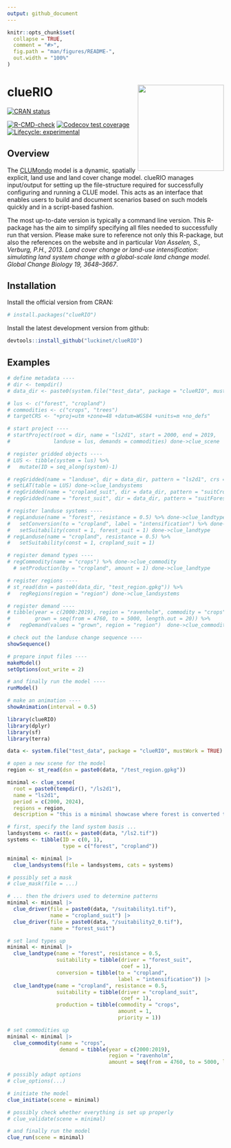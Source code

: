 ```yaml
---
output: github_document
---
```


<!-- README.md is generated from README.Rmd. Please edit that file -->

```r
knitr::opts_chunk$set(
  collapse = TRUE,
  comment = "#>",
  fig.path = "man/figures/README-",
  out.width = "100%"
)
```

# clueRIO <a href='https://github.com/luckinet/cluerio/'><img src='man/figures/logo.svg' align="right" height="200" /></a>

<!-- badges: start -->
[![CRAN status](https://www.r-pkg.org/badges/version/cluerio)](https://CRAN.R-project.org/package=cluerio)

[![R-CMD-check](https://github.com/luckinet/cluerio/actions/workflows/R-CMD-check.yaml/badge.svg)](https://github.com/luckinet/cluerio/actions/workflows/R-CMD-check.yaml)
[![Codecov test coverage](https://codecov.io/gh/luckinet/cluerio/branch/main/graph/badge.svg)](https://app.codecov.io/gh/luckinet/cluerio?branch=main)
[![Lifecycle: experimental](https://img.shields.io/badge/lifecycle-experimental-orange.svg)](https://lifecycle.r-lib.org/articles/stages.html#experimental)
<!-- badges: end -->

## Overview

The [CLUMondo](https://www.environmentalgeography.nl/site/data-models/models/clumondo-model/) model is a dynamic, spatially explicit, land use and land cover change model. clueRIO manages input/output for setting up the file-structure required for successfully configuring and running a CLUE model. This acts as an interface that enables users to build and document scenarios based on such models quickly and in a script-based fashion.

The most up-to-date version is typically a command line version. This R-package has the aim to simplify specifying all files needed to successfully run that version. Please make sure to reference not only this R-package, but also the references on the website and in particular *Van Asselen, S., Verburg, P.H., 2013. Land cover change or land-use intensification: simulating land system change with a global-scale land change model. Global Change Biology 19, 3648–3667*.

## Installation

Install the official version from CRAN:

```r
# install.packages("clueRIO")
```

Install the latest development version from github:

```r
devtools::install_github("luckinet/clueRIO")
```


## Examples

```r
# define metadata ----
# dir <- tempdir()
# data_dir <- paste0(system.file("test_data", package = "clueRIO", mustWork = TRUE), "/")

# lus <- c("forest", "cropland")
# commodities <- c("crops", "trees")
# targetCRS <- "+proj=utm +zone=48 +datum=WGS84 +units=m +no_defs"

# start project ----
# startProject(root = dir, name = "ls2d1", start = 2000, end = 2019,
#              landuse = lus, demands = commodities) done->clue_scene

# register gridded objects ----
# LUS <- tibble(system = lus) %>%
#   mutate(ID = seq_along(system)-1)

# regGridded(name = "landuse", dir = data_dir, pattern = "ls2d1", crs = targetCRS) done->clue_landsystems
# setLAT(table = LUS) done->clue_landsystems
# regGridded(name = "cropland_suit", dir = data_dir, pattern = "suitCropland", crs = targetCRS) done->clue_driver
# regGridded(name = "forest_suit", dir = data_dir, pattern = "suitForest_year0", crs = targetCRS)

# register landuse systems ----
# regLanduse(name = "forest", resistance = 0.5) %>% done->clue_landtype
#   setConversion(to = "cropland", label = "intensification") %>% done->clue_landtype
#   setSuitability(const = 1, forest_suit = 1) done->clue_landtype
# regLanduse(name = "cropland", resistance = 0.5) %>%
#   setSuitability(const = 1, cropland_suit = 1)

# register demand types ----
# regCommodity(name = "crops") %>% done->clue_commodity
  # setProduction(by = "cropland", amount = 1) done->clue_landtype

# register regions ----
# st_read(dsn = paste0(data_dir, "test_region.gpkg")) %>%
#   regRegions(region = "region") done->clue_landsystems

# register demand ----
# tibble(year = c(2000:2019), region = "ravenholm", commodity = "crops",
#        grown = seq(from = 4760, to = 5000, length.out = 20)) %>%
#   regDemand(values = "grown", region = "region")  done->clue_commodity

# check out the landuse change sequence ----
showSequence()

# prepare input files ----
makeModel()
setOptions(out_write = 2)

# and finally run the model ----
runModel()

# make an animation ----
showAnimation(interval = 0.5)
```


```r
library(clueRIO)
library(dplyr)
library(sf)
library(terra)

data <- system.file("test_data", package = "clueRIO", mustWork = TRUE)

# open a new scene for the model
region <- st_read(dsn = paste0(data, "/test_region.gpkg"))

minimal <- clue_scene(
  root = paste0(tempdir(), "/ls2d1"), 
  name = "ls2d1", 
  period = c(2000, 2024),
  regions = region,
  description = "this is a minimal showcase where forest is converted to cropland to produce crops.")

# first, specify the land system basis ...
landsystems <- rast(x = paste0(data, "/ls2.tif"))
systems <- tibble(ID = c(0, 1), 
                  type = c("forest", "cropland"))

minimal <- minimal |> 
  clue_landsystems(file = landsystems, cats = systems)

# possibly set a mask
# clue_mask(file = ...)

# ... then the drivers used to determine patterns
minimal <- minimal |> 
  clue_driver(file = paste0(data, "/suitability1.tif"), 
              name = "cropland_suit") |> 
  clue_driver(file = paste0(data, "/suitability2_0.tif"), 
              name = "forest_suit")

# set land types up
minimal <- minimal |> 
  clue_landtype(name = "forest", resistance = 0.5,
                suitability = tibble(driver = "forest_suit", 
                                     coef = 1),
                conversion = tibble(to = "cropland",
                                    label = "intensification")) |> 
  clue_landtype(name = "cropland", resistance = 0.5,
                suitability = tibble(driver = "cropland_suit", 
                                     coef = 1), 
                production = tibble(commodity = "crops", 
                                    amount = 1,
                                    priority = 1))

# set commodities up
minimal <- minimal |> 
  clue_commodity(name = "crops", 
                 demand = tibble(year = c(2000:2019), 
                                 region = "ravenholm", 
                                 amount = seq(from = 4760, to = 5000, length.out = 20)))

# possibly adapt options
# clue_options(...)

# initiate the model
clue_initiate(scene = minimal)

# possibly check whether everything is set up properly
# clue_validate(scene = minimal)

# and finally run the model
clue_run(scene = minimal)
```


